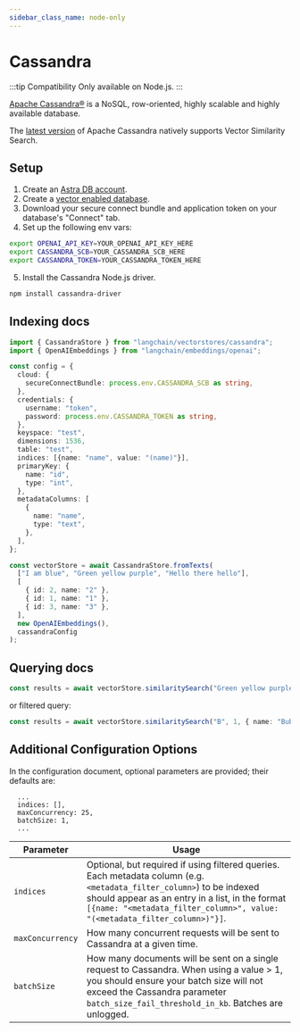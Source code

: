 ```yaml
---
sidebar_class_name: node-only
---
```


# Cassandra

:::tip Compatibility
Only available on Node.js.
:::

[Apache Cassandra®](https://cassandra.apache.org/_/index.html) is a NoSQL, row-oriented, highly scalable and highly available database.

The [latest version](<https://cwiki.apache.org/confluence/display/CASSANDRA/CEP-30%3A+Approximate+Nearest+Neighbor(ANN)+Vector+Search+via+Storage-Attached+Indexes>) of Apache Cassandra natively supports Vector Similarity Search.

## Setup

1. Create an [Astra DB account](https://astra.datastax.com/register).
2. Create a [vector enabled database](https://astra.datastax.com/createDatabase).
3. Download your secure connect bundle and application token on your database's "Connect" tab.
4. Set up the following env vars:

```bash
export OPENAI_API_KEY=YOUR_OPENAI_API_KEY_HERE
export CASSANDRA_SCB=YOUR_CASSANDRA_SCB_HERE
export CASSANDRA_TOKEN=YOUR_CASSANDRA_TOKEN_HERE
```

5. Install the Cassandra Node.js driver.

```bash npm2yarn
npm install cassandra-driver
```

## Indexing docs

```typescript
import { CassandraStore } from "langchain/vectorstores/cassandra";
import { OpenAIEmbeddings } from "langchain/embeddings/openai";

const config = {
  cloud: {
    secureConnectBundle: process.env.CASSANDRA_SCB as string,
  },
  credentials: {
    username: "token",
    password: process.env.CASSANDRA_TOKEN as string,
  },
  keyspace: "test",
  dimensions: 1536,
  table: "test",
  indices: [{name: "name", value: "(name)"}],
  primaryKey: {
    name: "id",
    type: "int",
  },
  metadataColumns: [
    {
      name: "name",
      type: "text",
    },
  ],
};

const vectorStore = await CassandraStore.fromTexts(
  ["I am blue", "Green yellow purple", "Hello there hello"],
  [
    { id: 2, name: "2" },
    { id: 1, name: "1" },
    { id: 3, name: "3" },
  ],
  new OpenAIEmbeddings(),
  cassandraConfig
);

```

## Querying docs

```typescript
const results = await vectorStore.similaritySearch("Green yellow purple", 1);
```

or filtered query:

```typescript
const results = await vectorStore.similaritySearch("B", 1, { name: "Bubba" });
```

## Additional Configuration Options

In the configuration document, optional parameters are provided; their defaults are:

```
  ...
  indices: [],
  maxConcurrency: 25,
  batchSize: 1,
  ...
```

|Parameter|Usage|
|---------|-----|
| `indices` | Optional, but required if using filtered queries. Each metadata column (e.g. `<metadata_filter_column>`) to be indexed should appear as an entry in a list, in the format `[{name: "<metadata_filter_column>", value: "(<metadata_filter_column>)"}]`.|
| `maxConcurrency` | How many concurrent requests will be sent to Cassandra at a given time. |
| `batchSize` | How many documents will be sent on a single request to Cassandra. When using a value > 1, you should ensure your batch size will not exceed the Cassandra parameter `batch_size_fail_threshold_in_kb`. Batches are unlogged. |